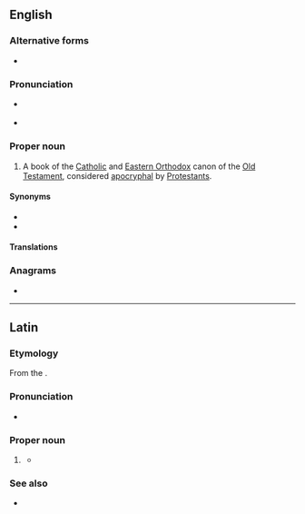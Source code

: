 ==English==
{{book of the Bible|Ben Sira}}

===Alternative forms===
* {{alter|en|Si.|Sir.||abbreviations}}

===Pronunciation===
* {{a|RP}} {{IPA|/ˈsaɪɹæk/|lang=en}}
* {{a|UK}} {{IPA|/ˈsʌɪɹak/|lang=en}}

===Proper noun===
{{en-proper noun}}

# A book of the [[Catholic]] and [[Eastern Orthodox]] canon of the [[Old Testament]], considered [[apocryphal]] by [[Protestants]].

====Synonyms====
* {{l|en|Ben Sira}}
* {{l|en|Wisdom of Jesus son of Sirach}}

====Translations====
{{trans-see|Ecclesiasticus}}

===Anagrams===
* {{anagrams|en|a=achirs|Charis|chairs|rachis}}

----

==Latin==

===Etymology===
From the {{der|la|grc|Σειράχ}}.

===Pronunciation===
* {{la-IPA|Sīrach|eccl=yes}}

===Proper noun===
{{la-proper noun|Sīrach|g=m|indecl=1}}

# {{l|en|Sirach}} {{gloss|{{w|Shimon ben Yeshua ben Eliezer ben Sira}}}}
#* {{quote-book|lang=la|year=1526|author=Erasmus|authorlink=Desiderius Erasmus|Erasmus|title=Lingua|url=https://books.google.com/books?id=0uFRAAAAcAAJ&pg=PA194&dq=Sirach&hl=en&sa=X&ei=GkKTVOemI6O17ga-s4GYDg&ved=0CEMQ6AEwBw#v=onepage&q=Sirach&f=false|page=194|passage=Hinc '''Sirach''' ille ſapiẽs.|translation=Hence, '''Sirach''' is that sage.}}

===See also===
* {{l|la|Ecclesiasticus}}